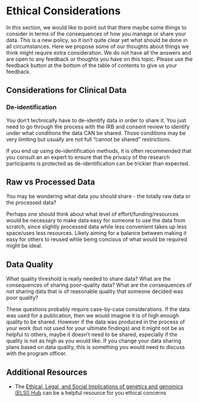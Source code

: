 # Ethical Considerations

In this section, we would like to point out that there maybe some things to consider in terms of the consequences of how you manage or share your data. This is a new policy, so it isn't quite clear yet what should be done in all circumstances. Here we propose some of our thoughts about things we think might require extra consideration. We do not have all the answers and are open to any feedback or thoughts you have on this topic. Please use the feedback button at the bottom of the table of contents to give us your feedback.

## Considerations for Clinical Data

### De-identification

You don't technically have to de-identify data in order to share it. You just need to go through the process with the IRB and consent review to identify under what conditions the data CAN be shared. Those conditions may be very limiting but usually are not full "cannot be shared" restrictions.

If you end up using de-identification methods, it is often recommended that you consult an an expert to ensure that the privacy of the research participants is protected as de-identification can be trickier than expected.

## Raw vs Processed Data

You may be wondering what data you should share - the totally raw data or the processed data?

Perhaps one should think about what level of effort/funding/resources would be necessary to make data easy for someone to use the data from scratch, since slightly processed data while less convenient takes up less space/uses less resources. Likely aiming for a balance between making it easy for others to reused while being concious of what would be required might be ideal.

## Data Quality

What quality threshold is really needed to share data?
What are the consequences of sharing poor-quality data?
What are the consequences of not sharing data that is of reasonable quality that someone decided was poor quality?

These questions probably require case-by-case considerations. If the data was used for a publication, then we would imagine it is of high enough quality to be shared. However if the data was produced in the process of your work (but not used for your ultimate findings) and it might not be as helpful to others, maybe it doesn't need to be shared, especially if the quality is not as high as you would like. If you change your data sharing plans based on data quality, this is something you would need to discuss with the program officer. 

## Additional Resources

- The [Ethical, Legal, and Social Implications of genetics and genomics (ELSI) Hub](https://elsihub.org/index.php/) can be a helpful resource for you ethical concerns 
